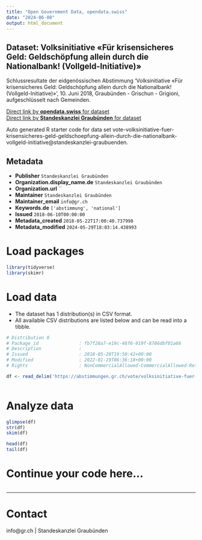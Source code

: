 ```yaml
---
title: "Open Government Data, opendata.swiss"
date: "2024-06-08"
output: html_document
---
```


## Dataset: Volksinitiative «Für krisensicheres Geld: Geldschöpfung allein durch die Nationalbank! (Vollgeld-Initiative)»

Schlussresultate der eidgenössischen Abstimmung 'Volksinitiative «Für krisensicheres Geld: Geldschöpfung allein durch die Nationalbank! (Vollgeld-Initiative)»', 10. Juni 2018, Graubünden - Grischun - Grigioni, aufgeschlüsselt nach Gemeinden.

[Direct link by **opendata.swiss** for dataset](https://opendata.swiss/de/dataset/volksinitiative-fur-krisensicheres-geld-geldschopfung-allein-durch-die-nationalbank-vollgeld-in)<br>
[Direct link by **Standeskanzlei Graubünden** for dataset](https://abstimmungen.gr.ch/vote/volksinitiative-fuer-krisensicheres-geld-geldschoepfung-allein-durch-die-nationalbank-vollgeld-initiative/data)

Auto generated R starter code for data set vote-volksinitiative-fuer-krisensicheres-geld-geldschoepfung-allein-durch-die-nationalbank-vollgeld-initiative@standeskanzlei-graubuenden.

## Metadata

- **Publisher** `Standeskanzlei Graubünden`
- **Organization.display_name.de** `Standeskanzlei Graubünden`
- **Organization.url** ``
- **Maintainer** `Standeskanzlei Graubünden`
- **Maintainer_email** `info@gr.ch`
- **Keywords.de** `['abstimmung', 'national']`
- **Issued** `2018-06-10T00:00:00`
- **Metadata_created** `2018-05-22T17:00:40.737998`
- **Metadata_modified** `2024-05-29T18:03:14.438993`


# Load packages

```r

library(tidyverse)
library(skimr)

```

# Load data

-   The dataset has 1 distribution(s) in CSV format.
-   All available CSV distributions are listed below and can be read into a tibble.

```r

# Distribution 0
# Package_id               : fb7f28a7-e19c-48f6-919f-8786dbf01a66
# Description              : 
# Issued                   : 2018-05-20T19:50:42+00:00
# Modified                 : 2022-01-19T06:36:18+00:00
# Rights                   : NonCommercialAllowed-CommercialAllowed-ReferenceRequired

df <- read_delim('https://abstimmungen.gr.ch/vote/volksinitiative-fuer-krisensicheres-geld-geldschoepfung-allein-durch-die-nationalbank-vollgeld-initiative/data-csv')



```

# Analyze data

```r

glimpse(df)
str(df)
skim(df)

head(df)
tail(df)

```

# Continue your code here...

```r

```

------------------------------------------------------------------------

# Contact

info@gr.ch | Standeskanzlei Graubünden
